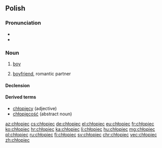 ==Polish==

===Pronunciation===
* {{pl-IPA}}
* {{audio|Pl-chłopiec.ogg|Audio|lang=pl}}

===Noun===
{{pl-noun|m-pr}}

# [[boy]]
# {{label|pl|slang}} [[boyfriend]], romantic partner

====Declension====
{{pl-decl-noun-m-pr|dats=chłopcu}}

====Derived terms====
* [[chłopięcy]] (adjective)
* [[chłopięcość]] (abstract noun)

[[az:chłopiec]]
[[cs:chłopiec]]
[[de:chłopiec]]
[[el:chłopiec]]
[[eu:chłopiec]]
[[fr:chłopiec]]
[[ko:chłopiec]]
[[hr:chłopiec]]
[[ka:chłopiec]]
[[li:chłopiec]]
[[hu:chłopiec]]
[[mg:chłopiec]]
[[pl:chłopiec]]
[[ru:chłopiec]]
[[fi:chłopiec]]
[[sv:chłopiec]]
[[chr:chłopiec]]
[[vec:chłopiec]]
[[zh:chłopiec]]